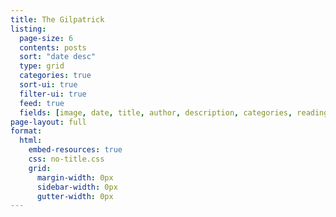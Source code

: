 ```yaml
---
title: The Gilpatrick
listing:
  page-size: 6
  contents: posts
  sort: "date desc"
  type: grid
  categories: true
  sort-ui: true
  filter-ui: true
  feed: true
  fields: [image, date, title, author, description, categories, reading-time]
page-layout: full
format:
  html:
    embed-resources: true
    css: no-title.css
    grid:
      margin-width: 0px
      sidebar-width: 0px
      gutter-width: 0px
---
```

